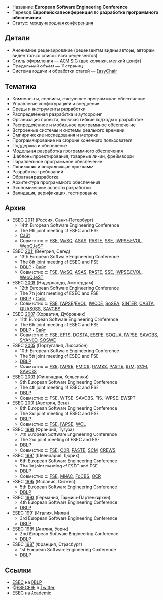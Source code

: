 * Название: '''European Software Engineering Conference'''
* Перевод: '''Европейская конференция по разработке программного обеспечения'''
* Статус: [[International-Conference|международная конференция]]

== Детали ==
* Анонимное рецензирование (рецензентам видны авторы, авторам виден только список всех рецензентов)
* Стиль оформления — [[ACM SIG]] (две колонки, мелкий шрифт)
* Предельный объём — 11 страниц
* Система подачи и обработки статей — [[EasyChair]]

== Тематика ==
* Компоненты, сервисы, связующее программное обеспечение
* Управление конфигурацией и внедрение
* Среды и инструменты разработки
* Распределённая разработка и аутсорсинг
* Организация проекта, включая гибкие подходы к разработке
* Распределённое и мобильное программное обеспечение
* Встроенные системы и системы реального времени
* Эмпирические исследования и метрики
* Программирование на стороне конечного пользователя
* Поддержка и обновление
* Модельная разработка программного обеспечения
* Шаблоны проектирования, товарные линии, фреймворки
* Параллельное программное обеспечение
* Понимание и визуализация программ
* Разработка требований
* Обратная разработка
* Архитектура программного обеспечения
* Экономические аспекты разработки
* Валидация, верификация, тестирование

== Архив ==
* ESEC [[2013]] (Россия, Санкт-Петербург)
** 14th European Software Engineering Conference
** The 9th joint meeting of ESEC and FSE
** [http://http://esec-fse.inf.ethz.ch// Сайт]
** Совместно с: [[FSE]], [[WoSQ]], [[ASAS]], [[PASTE]], [[SSE]], [[IWPSE]]/[[EVOL]], [[WebQUeST]]
* ESEC [[2011]] (Венгрия, Сегед)
** 13th European Software Engineering Conference
** The 8th joint meeting of ESEC and FSE
** [http://dblp.uni-trier.de/db/conf/sigsoft/fse2011.html DBLP] • [http://2011.esec-fse.org/ Сайт]
** Совместно с: [[FSE]], [[WoSQ]], [[ASAS]], [[PASTE]], [[SSE]], [[IWPSE]]/[[EVOL]], [[WebQUeST]]
* ESEC [[2009]] (Нидерланды, Амстердам)
** 12th European Software Engineering Conference
** The 7th joint meeting of ESEC and FSE
** [http://dblp.uni-trier.de/db/conf/sigsoft/fse2009.html DBLP] • [http://www.esec-fse-2009.ewi.tudelft.nl/ Сайт]
** Совместно с: [[FSE]], [[IWPSE]]/[[EVOL]], [[IWOCE]], [[SoSEA]], [[SINTER]], [[CASTA]], [[QUASOSS]], [[SAVCBS]]
* ESEC [[2007]] (Хорватия, Дубровник)
** 11th European Software Engineering Conference
** The 6th joint meeting of ESEC and FSE
** [http://dblp.uni-trier.de/db/conf/sigsoft/fse2007.html DBLP] • [http://www.idt.mdh.se/esec-fse-2007/ Сайт]
** Совместно с: [[FSE]], [[EFTS]], [[DOSTA]], [[ESSPE]], [[SOQUA]], [[IWPSE]], [[SAVCBS]], [[SYANCO]], [[SOSWE]]
* ESEC [[2005]] (Португалия, Лиссабон)
** 10th European Software Engineering Conference
** The 5th joint meeting of ESEC and FSE
** [http://dblp.uni-trier.de/db/conf/sigsoft/fse2005.html DBLP]
** Совместно с: [[FSE]], [[IWPSE]], [[FMICS]], [[RAMSS]], [[PASTE]], [[SEM]], [[SCM]], [[SAVCBS]]
* ESEC [[2003]] (Финляндия, Хельсинки)
** 9th European Software Engineering Conference
** The 4th joint meeting of ESEC and FSE
** [http://dblp.uni-trier.de/db/conf/sigsoft/fse2003.html DBLP]
** Совместно с: [[FSE]], [[WITSE]], [[SAVCBS]], [[TIS]], [[IWPSE]], [[EWSPT]]
* ESEC [[2001]] (Австрия, Вена)
** 8th European Software Engineering Conference
** The 3rd joint meeting of ESEC and FSE
** [http://dblp.uni-trier.de/db/conf/sigsoft/fse2001.html DBLP]
** Совместно с: [[FSE]], [[IWPSE]], [[WCL]]
* ESEC [[1999]] (Франция, Тулуза)
** 7th European Software Engineering Conference
** The 2nd joint meeting of ESEC and FSE
** [http://dblp.uni-trier.de/db/conf/esec/esec99.html DBLP]
** Совместно с: [[FSE]], [[OOR]], [[PASTE]], [[SCM]], [[CREWS]]
* ESEC [[1997]] (Швейцария, Цюрих)
** 6th European Software Engineering Conference
** The 1st joint meeting of ESEC and FSE
** [http://dblp.uni-trier.de/db/conf/esec/esec97.html DBLP]
** Совместно с: [[FSE]], [[MNAC]], [[FoCBS]], [[OOR]]
* ESEC [[1995]] (Испания, Ситжес)
** 5th European Software Engineering Conference
** [http://dblp.uni-trier.de/db/conf/esec/esec95.html DBLP]
* ESEC [[1993]] (Германия, Гармиш-Партенкирхен)
** 4th European Software Engineering Conference
** [http://dblp.uni-trier.de/db/conf/esec/esec93.html DBLP]
* ESEC [[1991]] (Италия, Милан)
** 3rd European Software Engineering Conference
** [http://dblp.uni-trier.de/db/conf/esec/esec91.html DBLP]
* ESEC [[1989]] (Англия, Уорик)
** 2nd European Software Engineering Conference
** [http://dblp.uni-trier.de/db/conf/esec/esec89.html DBLP]
* ESEC [[1987]] (Франция, Страсбург)
** 1st European Software Engineering Conference
** [http://dblp.uni-trier.de/db/conf/esec/esec87.html DBLP]

== Ссылки ==
* [http://dblp.uni-trier.de/db/conf/esec/ ESEC] на [[DBLP]]
* @[http://twitter.com/esecfse ESECFSE] в [[Twitter]]
* [http://academic.research.microsoft.com/Conference/682/ ESEC] на [[Academic]]

